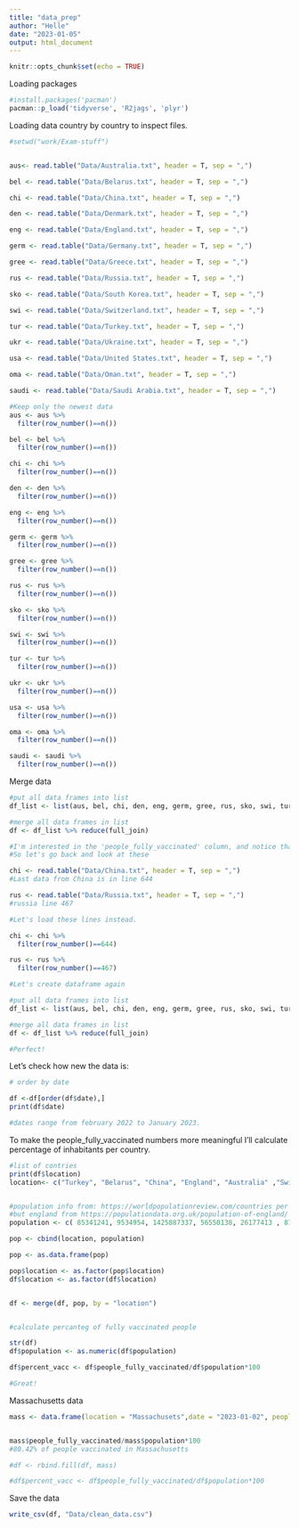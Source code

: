 ```yaml
---
title: "data_prep"
author: "Helle"
date: "2023-01-05"
output: html_document
---
```


```r
knitr::opts_chunk$set(echo = TRUE)
```

Loading packages

```r
#install.packages('pacman')
pacman::p_load('tidyverse', 'R2jags', 'plyr')

```

Loading data country by country to inspect files. 

```r
#setwd("work/Exam-stuff")


aus<- read.table("Data/Australia.txt", header = T, sep = ",")

bel <- read.table("Data/Belarus.txt", header = T, sep = ",")

chi <- read.table("Data/China.txt", header = T, sep = ",")

den <- read.table("Data/Denmark.txt", header = T, sep = ",")

eng <- read.table("Data/England.txt", header = T, sep = ",")

germ <- read.table("Data/Germany.txt", header = T, sep = ",")

gree <- read.table("Data/Greece.txt", header = T, sep = ",")

rus <- read.table("Data/Russia.txt", header = T, sep = ",")

sko <- read.table("Data/South Korea.txt", header = T, sep = ",")

swi <- read.table("Data/Switzerland.txt", header = T, sep = ",")

tur <- read.table("Data/Turkey.txt", header = T, sep = ",")

ukr <- read.table("Data/Ukraine.txt", header = T, sep = ",")

usa <- read.table("Data/United States.txt", header = T, sep = ",")

oma <- read.table("Data/Oman.txt", header = T, sep = ",")

saudi <- read.table("Data/Saudi Arabia.txt", header = T, sep = ",")
```


```r
#Keep only the newest data
aus <- aus %>% 
  filter(row_number()==n())

bel <- bel %>% 
  filter(row_number()==n())

chi <- chi %>% 
  filter(row_number()==n())

den <- den %>% 
  filter(row_number()==n())

eng <- eng %>% 
  filter(row_number()==n())

germ <- germ %>% 
  filter(row_number()==n())

gree <- gree %>% 
  filter(row_number()==n())

rus <- rus %>% 
  filter(row_number()==n())

sko <- sko %>% 
  filter(row_number()==n())

swi <- swi %>% 
  filter(row_number()==n())

tur <- tur %>% 
  filter(row_number()==n())

ukr <- ukr %>% 
  filter(row_number()==n())

usa <- usa %>% 
  filter(row_number()==n())

oma <- oma %>% 
  filter(row_number()==n())

saudi <- saudi %>% 
  filter(row_number()==n())

```

Merge data 

```r
#put all data frames into list
df_list <- list(aus, bel, chi, den, eng, germ, gree, rus, sko, swi, tur, ukr, usa, oma, saudi)

#merge all data frames in list
df <- df_list %>% reduce(full_join)

#I'm interested in the 'people_fully_vaccinated' column, and notice that there are NA's for China and Russia
#So let's go back and look at these 

chi <- read.table("Data/China.txt", header = T, sep = ",")
#Last data from China is in line 644

rus <- read.table("Data/Russia.txt", header = T, sep = ",")
#russia line 467

#Let's load these lines instead. 

chi <- chi %>% 
  filter(row_number()==644)

rus <- rus %>% 
  filter(row_number()==467)

#Let's create dataframe again

#put all data frames into list
df_list <- list(aus, bel, chi, den, eng, germ, gree, rus, sko, swi, tur, ukr, usa, oma, saudi)

#merge all data frames in list
df <- df_list %>% reduce(full_join)

#Perfect! 


```

Let's check how new the data is:

```r
# order by date 

df <-df[order(df$date),]
print(df$date)

#dates range from february 2022 to January 2023.

```

To make the people_fully_vaccinated numbers more meaningful I'll calculate percentage of inhabitants per country. 

```r
#list of contries 
print(df$location)
location<- c("Turkey", "Belarus", "China", "England", "Australia" ,"Switzerland" , "United States" , "Denmark" ,      "Germany" ,"Greece" , "Russia" ,"South Korea", "Oman", "Saudi Arabia", "Ukraine")


#population info from: https://worldpopulationreview.com/countries per 2022
#but england from https://populationdata.org.uk/population-of-england/ 
population <- c( 85341241, 9534954, 1425887337, 56550138, 26177413 , 8740472, 338289857, 5882261 , 83369843, 10384971, 144713314, 51815810, 4576298, 36408820, 39701739)

pop <- cbind(location, population)

pop <- as.data.frame(pop)

pop$location <- as.factor(pop$location)
df$location <- as.factor(df$location)


df <- merge(df, pop, by = "location")


#calculate percanteg of fully vaccinated people 

str(df)
df$population <- as.numeric(df$population)

df$percent_vacc <- df$people_fully_vaccinated/df$population*100

#Great!

```





Massachusetts data

```r

mass <- data.frame(location = "Massachusets",date = "2023-01-02", people_fully_vaccinated = 5614713, population = 6981974 )


mass$people_fully_vaccinated/mass$population*100
#80.42% of people vaccinated in Massachusetts 

#df <- rbind.fill(df, mass)

#df$percent_vacc <- df$people_fully_vaccinated/df$population*100

```

Save the data 

```r
write_csv(df, "Data/clean_data.csv")
```






